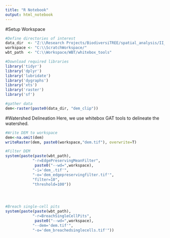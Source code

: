 ```yaml
---
title: "R Notebook"
output: html_notebook
---
```



#Setup Workspace
```r
#Define directories of interest
data_dir  <- "Z:\\Research Projects/BiodiversiTREE/spatial_analysis/II_work/"
workspace <- "C:\\ScratchWorkspace/"
wbt_path  <- "C:\\Workspace/WBT/whitebox_tools"

#Download required libraries
library('tidyr')
library('dplyr')
library('lubridate')
library('dygraphs')
library('xts')
library('raster')
library('sf')

#gather data
dem<-raster(paste0(data_dir, "dem_clip"))

```


#Watershed Delineation
Here, we use whitebox GAT tools to delineate the watershed. 
```r
#Write DEM to workspace
dem<-na.omit(dem)
writeRaster(dem, paste0(workspace,"dem.tif"), overwrite=T)

#Filter DEM
system(paste(paste(wbt_path), 
            "-r=EdgePreservingMeanFilter", 
             paste0("--wd=",workspace),
            "-i='dem_.tif'", 
            "-o='dem_edgepreservingfilter.tif'",
            "filter=10", 
            "threshold=100"))




#Breach single-cell pits
system(paste(paste(wbt_path), 
            "-r=BreachSingleCellPits", 
             paste0("--wd=",workspace),
            "--dem='dem.tif'", 
            "-o='dem_breachedsinglecells.tif'"))

```

